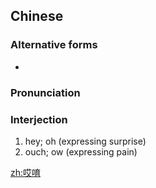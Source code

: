 ==Chinese==
{{zh-forms}}

===Alternative forms===
* {{zh-l|哎喲}}

===Pronunciation===
{{zh-pron
|m=āiyō,āiyāo,tl=y
|ma=Zh-aiyo.ogg
|c=aai1 jo1
|cat=intj
}}

===Interjection===
{{zh-interj}}

# hey; oh (expressing surprise)
# ouch; ow (expressing pain)

{{zh-cat|Intermediate}}

[[zh:哎唷]]